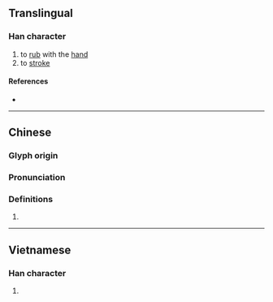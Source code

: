 {{character info}}
==Translingual==

===Han character===
{{Han char|rn=64|rad=手|as=10|sn=13|four=52093|canj=QNDF|ids=⿰扌孫}}

# to [[rub]] with the [[hand]]
# to [[stroke]]

====References====
* {{Han ref|kx=0446.120|dkj=12464|dj=0796.300|hdz=31938.090|uh=640E|ud=25614|bh=DDBB|bd=56763}}

----

==Chinese==
{{zh-forms}}

===Glyph origin===
{{Han etym}}

===Pronunciation===
{{zh-pron
|m=sūn
|c=syun1
|mc=y
|oc=y
|cat=
}}

===Definitions===
{{zh-hanzi}}

# {{rfdef|zh}}

----

==Vietnamese==

===Han character===
{{vi-hantu|rs=手10|dun}}

# {{rfdef|vi|sort=手10}}